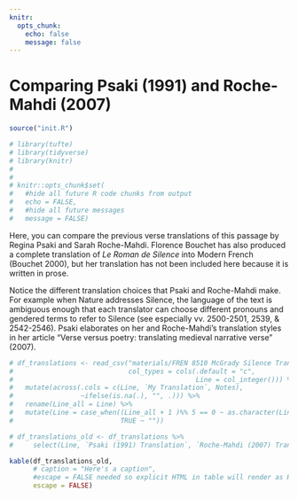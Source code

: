 ```yaml
---
knitr:
  opts_chunk:
    echo: false
    message: false
---
```


# Comparing Psaki (1991) and Roche-Mahdi (2007)

```r
source("init.R")
```


```r
# library(tufte)
# library(tidyverse)
# library(knitr)
# 
# 
# knitr::opts_chunk$set(
#   #hide all future R code chunks from output
#   echo = FALSE,
#   #hide all future messages
#   message = FALSE)
```


Here, you can compare the previous verse translations of this passage by Regina Psaki and Sarah Roche-Mahdi. Florence Bouchet has also produced a complete translation of _Le Roman de Silence_ into Modern French (Bouchet 2000), but her translation has not been included here because it is written in prose. 

Notice the different translation choices that Psaki and Roche-Mahdi make. For example when Nature addresses Silence, the language of the text is ambiguous enough that each translator can choose different pronouns and gendered terms to refer to Silence (see especially vv. 2500-2501, 2539, & 2542-2546). Psaki elaborates on her and Roche-Mahdi's translation styles in her article "Verse versus poetry: translating medieval narrative verse" (2007).


```r

# df_translations <- read_csv("materials/FREN 8510 McGrady Silence Translations - Sheet1.csv", 
#                             col_types = cols(.default = "c",
#                                              Line = col_integer())) %>% 
#   mutate(across(.cols = c(Line, `My Translation`, Notes), 
#                 ~ifelse(is.na(.), "", .))) %>%
#   rename(Line_all = Line) %>%
#   mutate(Line = case_when((Line_all + 1 )%% 5 == 0 ~ as.character(Line_all),
#                           TRUE ~ ""))

```



```r

# df_translations_old <- df_translations %>% 
#     select(Line, `Psaki (1991) Translation`, `Roche-Mahdi (2007) Translation`)

kable(df_translations_old, 
      # caption = "Here's a caption", 
      #escape = FALSE needed so explicit HTML in table will render as HTML
      escape = FALSE)


```


